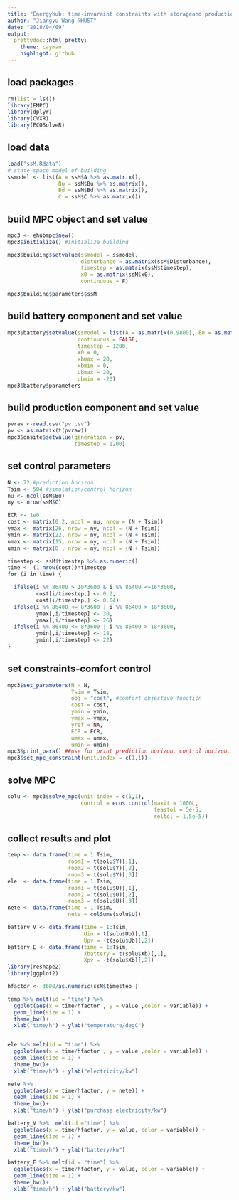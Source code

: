 ---
title: "Energyhub: time-invaraint constraints with storageand production component  "
author: "Jiangyu Wang @HUST"
date: "2018/04/09"
output:
  prettydoc::html_pretty:
    theme: cayman
    highlight: github
---

## load packages
```{r echo=TRUE, message=FALSE, warning=FALSE}
rm(list = ls())
library(EMPC)
library(dplyr)
library(CVXR)
library(ECOSolveR)
```

## load data
```{r echo=TRUE, message=FALSE, warning=FALSE}
load("ssM.Rdata")
# state-space model of building
ssmodel <- list(A = ssM$A %>% as.matrix(),
                Bu = ssM$Bu %>% as.matrix(),
                Bd = ssM$Bd %>% as.matrix(),
                C = ssM$C %>% as.matrix())
```

## build MPC object and set value
```{r echo=TRUE,warning=FALSE}
mpc3 <- ehubmpc$new()
mpc3$initialize() #initialize building

mpc3$building$setvalue(ssmodel = ssmodel,
                       disturbance = as.matrix(ssM$Disturbance),
                       timestep = as.matrix(ssM$timestep),
                       x0 = as.matrix(ssM$x0),
                       continuous = F)

mpc3$building$parameters$ssM
```

## build battery component and set value
```{r echo=TRUE,warning=FALSE}
mpc3$battery$setvalue(ssmodel = list(A = as.matrix(0.9800), Bu = as.matrix(0.3333)),
                      continuous = FALSE,
                      timestep = 1200,
                      x0 = 0,
                      xbmax = 20,
                      xbmin = 0,
                      ubmax = 20,
                      ubmin = -20)
mpc3$battery$parameters
```

## build production component and set value
```{r}
pvraw <-read.csv("pv.csv")
pv <- as.matrix(t(pvraw))
mpc3$onsite$setvalue(generation = pv,
                     timestep = 1200)
```

## set control parameters
```{r}
N <- 72 #prediction horizon
Tsim <- 504 #simulation/control horizon
nu <- ncol(ssM$Bu)
ny <- nrow(ssM$C)

ECR <- 1e6
cost <- matrix(0.2, ncol = nu, nrow = (N + Tsim))
ymax <- matrix(26, nrow = ny, ncol = (N + Tsim))
ymin <- matrix(22, nrow = ny, ncol = (N + Tsim))
umax <- matrix(15, nrow = ny, ncol = (N + Tsim))
umin <- matrix(0 , nrow = ny, ncol = (N + Tsim))

timestep <- ssM$timestep %>% as.numeric()
time <- (1:nrow(cost))*timestep
for (i in time) {

  ifelse(i %% 86400 > 10*3600 & i %% 86400 <=16*3600,
         cost[i/timestep,] <- 0.2,
         cost[i/timestep,] <- 0.04)
  ifelse(i %% 86400 <= 8*3600 | i %% 86400 > 18*3600,
         ymax[,i/timestep] <- 30,
         ymax[,i/timestep] <- 26)
  ifelse(i %% 86400 <= 8*3600 | i %% 86400 > 18*3600,
         ymin[,i/timestep] <- 18,
         ymin[,i/timestep] <- 22)
}

```

## set constraints-comfort control
```{r}
mpc3$set_parameters(N = N,
                    Tsim = Tsim,
                    obj = "cost", #comfort objective function
                    cost = cost,
                    ymin = ymin,
                    ymax = ymax,
                    yref = NA,
                    ECR = ECR,
                    umax = umax,
                    umin = umin)
mpc3$print_para() ##use for print prediction horizon, control horizon, and ssM is continuous or not
mpc3$set_mpc_constraint(unit.index = c(1,1))
```

## solve MPC
```{r}
solu <- mpc3$solve_mpc(unit.index = c(1,1),
                       control = ecos.control(maxit = 1000L,
                                              feastol = 5e-5,
                                              reltol = 1.5e-5))
```

## collect results and plot
```{r message=FALSE, warning=FALSE}
temp <- data.frame(time = 1:Tsim,
                   room1 = t(solu$Y)[,1],
                   room2 = t(solu$Y)[,2],
                   room3 = t(solu$Y)[,3])
ele  <- data.frame(time = 1:Tsim,
                   room1 = t(solu$U)[,1],
                   room2 = t(solu$U)[,2],
                   room3 = t(solu$U)[,3])
nete <- data.frame(time = 1:Tsim,
                   nete = colSums(solu$U))

battery_V <- data.frame(time = 1:Tsim,
                        Uin = t(solu$Ub)[,1],
                        Upv = -t(solu$Ub)[,2])
battery_E <- data.frame(time = 1:Tsim,
                        Xbattery = t(solu$Xb)[,1],
                        Xpv = -t(solu$Xb)[,2])
library(reshape2)
library(ggplot2)

hfactor <- 3600/as.numeric(ssM$timestep )

temp %>% melt(id = "time") %>%
  ggplot(aes(x = time/hfactor , y = value ,color = variable)) +
  geom_line(size = 1) +
  theme_bw()+
  xlab("time/h") + ylab("temperature/degC")


ele %>% melt(id = "time") %>%
  ggplot(aes(x = time/hfactor , y = value ,color = variable)) +
  geom_line(size = 1) +
  theme_bw()+
  xlab("time/h") + ylab("electricity/kw")

nete %>%
  ggplot(aes(x = time/hfactor, y = nete)) +
  geom_line(size = 1) +
  theme_bw()+
  xlab("time/h") + ylab("purchase electricity/kw")

battery_V %>%  melt(id ="time") %>%
  ggplot(aes(x = time/hfactor, y = value, color = variable)) +
  geom_line(size = 1) +
  theme_bw()+
  xlab("time/h") + ylab("battery/kw")

battery_E %>% melt(id = "time") %>%
  ggplot(aes(x = time/hfactor, y = value, color = variable)) +
  geom_line(size = 1) +
  theme_bw()+
  xlab("time/h") + ylab("battery/kw")


```

